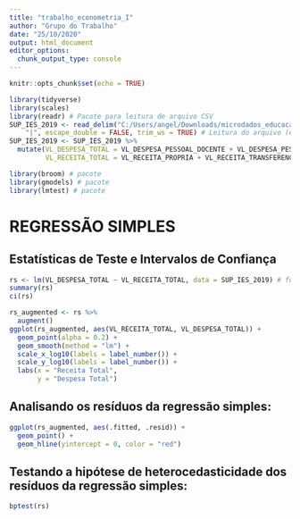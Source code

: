 ---
title: "trabalho_econometria_I"
author: "Grupo do Trabalho"
date: "25/10/2020"
output: html_document
editor_options: 
  chunk_output_type: console
---

```{r setup, include=FALSE}
knitr::opts_chunk$set(echo = TRUE)
```



```{r, echo=FALSE, include=FALSE}
library(tidyverse)
library(scales)
library(readr) # Pacote para leitura de arquivo CSV
SUP_IES_2019 <- read_delim("C:/Users/angel/Downloads/microdados_educacao_superior_2019/Microdados_Educação_Superior_2019/dados/SUP_IES_2019.CSV", 
    "|", escape_double = FALSE, trim_ws = TRUE) # Leitura do arquivo (endereço do meu computador, necessária mudança)
SUP_IES_2019 <- SUP_IES_2019 %>% 
  mutate(VL_DESPESA_TOTAL = VL_DESPESA_PESSOAL_DOCENTE + VL_DESPESA_PESSOAL_TECNICO + VL_DESPESA_PESSOAL_ENCARGO + VL_DESPESA_CUSTEIO + VL_DESPESA_INVESTIMENTO + VL_DESPESA_PESQUISA + VL_DESPESA_OUTRA,
         VL_RECEITA_TOTAL = VL_RECEITA_PROPRIA + VL_RECEITA_TRANSFERENCIA + VL_RECEITA_OUTRA)
```

```{r,echo=FALSE, include=FALSE}
library(broom) # pacote
library(gmodels) # pacote
library(lmtest) # pacote
```


# REGRESSÃO SIMPLES

## Estatísticas de Teste e Intervalos de Confiança
```{r, echo=FALSE}
rs <- lm(VL_DESPESA_TOTAL ~ VL_RECEITA_TOTAL, data = SUP_IES_2019) # função de regressão
summary(rs)
ci(rs)
```


```{r,echo=FALSE}
rs_augmented <- rs %>% 
  augment()
ggplot(rs_augmented, aes(VL_RECEITA_TOTAL, VL_DESPESA_TOTAL)) +
  geom_point(alpha = 0.2) +
  geom_smooth(method = "lm") +
  scale_x_log10(labels = label_number()) +
  scale_y_log10(labels = label_number()) +
  labs(x = "Receita Total",
       y = "Despesa Total") 

```

## Analisando os resíduos da regressão simples:
```{r, echo=FALSE}
ggplot(rs_augmented, aes(.fitted, .resid)) +
  geom_point() +
  geom_hline(yintercept = 0, color = "red")
```

## Testando a hipótese de heterocedasticidade dos resíduos da regressão simples:
```{r,echo=FALSE}
bptest(rs)
```

